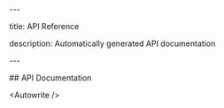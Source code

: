 \---

title: API Reference

description: Automatically generated API documentation

\---

\## API Documentation

\<Autowrite />